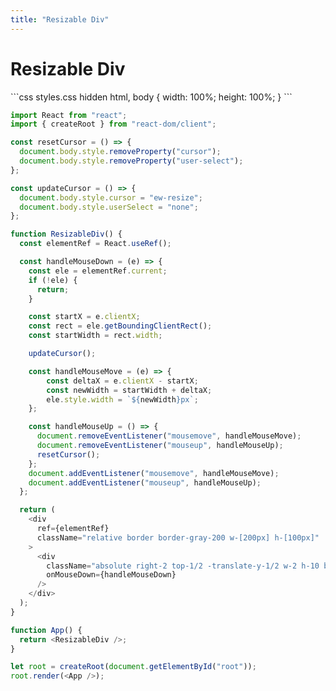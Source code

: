 ```yaml
---
title: "Resizable Div"
---
```


# Resizable Div

<ReactPlayground>
```css styles.css hidden
html, body {
  width: 100%;
  height: 100%;
}
```

```js index.js active
import React from "react";
import { createRoot } from "react-dom/client";

const resetCursor = () => {
  document.body.style.removeProperty("cursor");
  document.body.style.removeProperty("user-select");
};

const updateCursor = () => {
  document.body.style.cursor = "ew-resize";
  document.body.style.userSelect = "none";
};

function ResizableDiv() {
  const elementRef = React.useRef();

  const handleMouseDown = (e) => {
    const ele = elementRef.current;
    if (!ele) {
      return;
    }

    const startX = e.clientX;
    const rect = ele.getBoundingClientRect();
    const startWidth = rect.width;

    updateCursor();

    const handleMouseMove = (e) => {
        const deltaX = e.clientX - startX;
        const newWidth = startWidth + deltaX;
        ele.style.width = `${newWidth}px`;
    };

    const handleMouseUp = () => {
      document.removeEventListener("mousemove", handleMouseMove);
      document.removeEventListener("mouseup", handleMouseUp);
      resetCursor();
    };
    document.addEventListener("mousemove", handleMouseMove);
    document.addEventListener("mouseup", handleMouseUp);
  };

  return (
    <div
      ref={elementRef}
      className="relative border border-gray-200 w-[200px] h-[100px]"
    >
      <div
        className="absolute right-2 top-1/2 -translate-y-1/2 w-2 h-10 bg-gray-200 rounded-full cursor-col-resize"
        onMouseDown={handleMouseDown}
      />
    </div>
  );
}

function App() {
  return <ResizableDiv />;
}

let root = createRoot(document.getElementById("root"));
root.render(<App />);
```

```html index.html hidden

```

</ReactPlayground>
